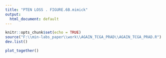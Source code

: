 ```yaml
---
title: "PTEN LOSS . FIGURE.6B.mimick"
output:
  html_document: default
---
```


```r
knitr::opts_chunk$set(echo = TRUE)
source("F:\\min-labs_paper\\work\\AGAIN_TCGA_PRAD\\AGAIN_TCGA_PRAD.R")
dev.list()
```


```r
plot_together()

```